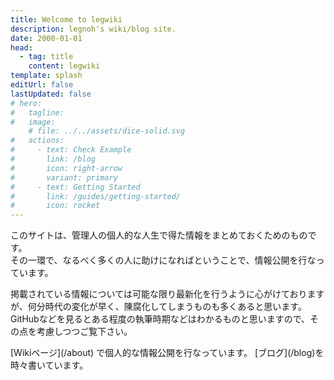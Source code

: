 ```yaml
---
title: Welcome to legwiki
description: legnoh's wiki/blog site.
date: 2000-01-01
head:
  - tag: title
    content: legwiki
template: splash
editUrl: false
lastUpdated: false
# hero:
#   tagline: 
#   image:
    # file: ../../assets/dice-solid.svg
#   actions:
#     - text: Check Example
#       link: /blog
#       icon: right-arrow
#       variant: primary
#     - text: Getting Started
#       link: /guides/getting-started/
#       icon: rocket
---
```



このサイトは、管理人の個人的な人生で得た情報をまとめておくためのものです。  
その一環で、なるべく多くの人に助けになればということで、情報公開を行なっています。

掲載されている情報については可能な限り最新化を行うように心がけておりますが、何分時代の変化が早く、陳腐化してしまうものも多くあると思います。GitHubなどを見るとある程度の執筆時期などはわかるものと思いますので、その点を考慮しつつご覧下さい。


<CardGrid>
    <Card title="legwiki" icon="open-book">[Wikiページ](/about) で個人的な情報公開を行なっています。</Card>
    <Card title="leglog" icon="pencil">[ブログ](/blog)を時々書いています。</Card>
</CardGrid>
